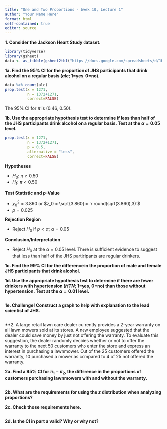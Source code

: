 ```yaml
---
title: "One and Two Proportions - Week 10, Lecture 1"
author: "Your Name Here"
format: html
self-contained: true
editor: source
---
```


**1. Consider the Jackson Heart Study dataset.**

```r
library(tidyverse)
library(gsheet)
data <- as_tibble(gsheet2tbl("https://docs.google.com/spreadsheets/d/1H3TP-2SBMGleriJLESOe1cdCjtSj2F76bUh5iBqC8tI/edit#gid=2142000894"))
```

**1a. Find the 95% CI for the proportion of JHS participants that drink alcohol on a regular basis (*alc*; 1=yes, 0=no)**.

```r
data %>% count(alc)
prop.test(x = 1271, 
          n = 1372+1271, 
          correct=FALSE)
```

The 95% CI for $\pi$ is (0.46, 0.50).

**1b. Use the appropriate hypothesis test to determine if less than half of the JHS participants drink alcohol on a regular basis. Test at the $\alpha=0.05$ level.**

```r
prop.test(x = 1271, 
          n = 1372+1271,  
          p = 0.5, 
          alternative = "less",
          correct=FALSE)
```

**Hypotheses**

- $H_0: \ \pi \ge 0.50$ 
- $H_1: \ \pi < 0.50$

**Test Statistic and *p*-Value**

- $\chi^2_0 = 3.860$ or $z_0 = \sqrt{3.860} = `r round(sqrt(3.860),3)`$
- $p = 0.025$

**Rejection Region**

- Reject $H_0$ if $p < \alpha$; $\alpha=0.05$

**Conclusion/Interpretation**

- Reject $H_0$ at the $\alpha=0.05$ level. There is sufficient evidence to suggest that less than half of the JHS participants are regular drinkers.

**1c. Find the 99% CI for the difference in the proportion of male and female JHS participants that drink alcohol.**

**1d. Use the appropriate hypothesis test to determine if there are fewer drinkers with hypertension (*HTN*; 1=yes, 0=no) than those without hypertension. Test at the $\alpha=0.01$ level.**

```r

```

**1e. Challenge! Construct a graph to help with explanation to the lead scientist of JHS.**

```r

```

**2. A large retail lawn care dealer currently provides a 2-year warranty on all lawn mowers sold at its stores. A new employee suggested that the dealer could save money by just not offering the warranty. To evaluate this suggestion, the dealer randomly decides whether or not to offer the warranty to the next 50 customers who enter the store and express an interest in purchasing a lawnmower. Out of the 25 customers offered the warranty, 10 purchased a mower as compared to 4 of 25 not offered the warranty.

**2a. Find a 95% CI for $\pi_1 - \pi_2$, the difference in the proportions of customers purchasing lawnmowers with and without the warranty.**

```r

```

**2b. What are the requirements for using the *z* distribution when analyzing proportions?**

**2c. Check those requirements here.**

```r

```

**2d. Is the CI in part a valid? Why or why not?**
